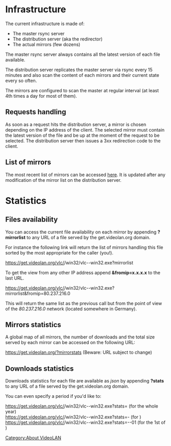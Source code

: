 {{see also|Mirrors}}

= Infrastructure =

The current infrastructure is made of:
* The master rsync server
* The distribution server (aka the redirector)
* The actual mirrors (few dozens)

The master rsync server always contains all the latest version of each file available.

The distribution server replicates the master server via rsync every 15 minutes and also scan the content of each mirrors and their current state every so often.

The mirrors are configured to scan the master at regular interval (at least 4th times a day for most of them).

== Requests handling ==

As soon as a request hits the distribution server, a mirror is chosen depending on the IP address of the client. The selected mirror must contain the latest version of the file and be up at the moment of the request to be selected. The distribution server then issues a 3xx redirection code to the client.

== List of mirrors ==

The most recent list of mirrors can be accessed [https://www.videolan.org/videolan/mirrors.html here]. It is updated after any modification of the mirror list on the distribution server.

= Statistics =

== Files availability ==

You can access the current file availability on each mirror by appending '''?mirrorlist''' to any URL of a file served by the get.videolan.org domain.

For instance the following link will return the list of mirrors handling this file sorted by the most appropriate for the caller (you!).

https://get.videolan.org/vlc/{{VLC:latest version}}/win32/vlc-{{VLC:latest version}}-win32.exe?mirrorlist

To get the view from any other IP address append '''&fromip=x.x.x.x''' to the last URL.

https://get.videolan.org/vlc/{{VLC:latest version}}/win32/vlc-{{VLC:latest version}}-win32.exe?mirrorlist&fromip=80.237.216.0

This will return the same list as the previous call but from the point of view of the ''80.237.216.0'' network (located somewhere in Germany).

== Mirrors statistics ==

A global map of all mirrors, the number of downloads and the total size served by each mirror can be accessed on the following URL:

https://get.videolan.org/?mirrorstats (Beware: URL subject to change)

== Downloads statistics ==

Downloads statistics for each file are available as ''json'' by appending '''?stats''' to any URL of a file served by the get.videolan.org domain.

You can even specify a period if you'd like to:

https://get.videolan.org/vlc/{{VLC:latest version}}/win32/vlc-{{VLC:latest version}}-win32.exe?stats={{CURRENTYEAR}} (for the whole {{CURRENTYEAR}} year)<br/>
https://get.videolan.org/vlc/{{VLC:latest version}}/win32/vlc-{{VLC:latest version}}-win32.exe?stats={{CURRENTYEAR}}-{{CURRENTMONTH}} (for {{CURRENTMONTHNAME}} {{CURRENTYEAR}})<br/>
https://get.videolan.org/vlc/{{VLC:latest version}}/win32/vlc-{{VLC:latest version}}-win32.exe?stats={{CURRENTYEAR}}-{{CURRENTMONTH}}-01 (for the 1st of {{CURRENTMONTHNAME}} {{CURRENTYEAR}})

[[Category:About VideoLAN]]